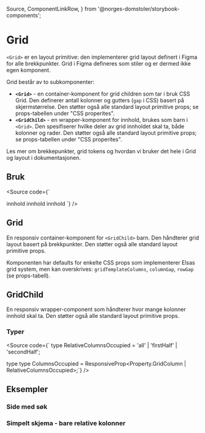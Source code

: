   Source,
  ComponentLinkRow,
} from '@norges-domstoler/storybook-components';

<Meta of={GridStories} />

# Grid

<ComponentLinkRow
  docsHref="https://design.domstol.no/987b33f71/p/219dd1-grid"
  githubHref="https://github.com/domstolene/designsystem/tree/main/packages/components/src/components/Grid"
  storybookHref="https://domstolene.github.io/designsystem/?path=/story/dds-components-layout-primitives-grid--default"
  withBottomSpacing
/>

`<Grid>` er en layout primitive: den implementerer grid layout definert i Figma for alle brekkpunkter. Grid i Figma defineres som stiler og er dermed ikke egen komponent.

Grid består av to subkomponenter:

- **`<Grid>`** - en container-komponent for grid children som tar i bruk CSS Grid. Den definerer antall kolonner og gutters (`gap` i CSS) basert på skjermstørrelse. Den støtter også alle standard layout primitive props; se props-tabellen under "CSS properites".
- **`<GridChild>`** - en wrapper-komponent for innhold, brukes som barn i `<Grid>`. Den spesifiserer hvilke deler av grid innholdet skal ta, både kolonner og rader. Den støtter også alle standard layout primitive props; se props-tabellen under "CSS properites".

Les mer om brekkepunkter, grid tokens og hvordan vi bruker det hele i <Link href="https://design.domstol.no/987b33f71/p/442cff-grid-og-layout/b/312b16" external>Grid og layout i dokumentasjonen</Link>.

## Bruk

<Source
  code={`

<Grid as="div">
  <GridChild
    columnsOccupied={{
      xs: 'all',
      sm: 'all',
      md: 'firstHalf',
      lg: 'firstHalf',
      xl: '1/4',
    }}
  >
    innhold
  </GridChild>
  <GridChild
    columnsOccupied={{
      xs: 'all',
      sm: 'all',
      md: 'secondHalf',
      lg: 'secondHalf',
      xl: '4/9',
    }}
  >
    innhold
  </GridChild>
  <GridChild columnsOccupied="all">innhold</GridChild>
</Grid>
`} />

## Grid

En responsiv container-komponent for `<GridChild>` barn. Den håndterer grid layout basert på brekkpunkter. Den støtter også alle standard layout primitive props.

Komponenten har defaults for enkelte CSS props som implementerer Elsas grid system, men kan overskrives: `gridTemplateColumns`, `columnGap`, `rowGap` (se props-tabell).

<Canvas of={GridStories.Default} />
<Controls of={GridStories.Default} />

## GridChild

En responsiv wrapper-component som håndterer hvor mange kolonner innhold skal ta. Den støtter også alle standard layout primitive props.

<Canvas of={GridChildStories.Default} />
<Controls of={GridChildStories.Default} />

### Typer

<Source
  code={`
  type RelativeColumnsOccupied = 'all' | 'firstHalf' | 'secondHalf';

type type ColumnsOccupied =
ResponsiveProp<Property.GridColumn | RelativeColumnsOccupied>;`}
/>

## Eksempler

### Side med søk

<Canvas of={GridStories.PageExample} />

### Simpelt skjema - bare relative kolonner

<Canvas of={GridStories.JustRelativeColumns} />
